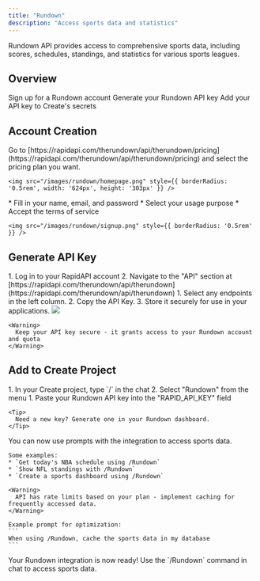 ```yaml
---
title: "Rundown"
description: "Access sports data and statistics"
---
```


Rundown API provides access to comprehensive sports data, including scores, schedules, standings, and statistics for various sports leagues.

## Overview

<CardGroup cols={2}>
  <Card title="Create Account" icon="user">
    Sign up for a Rundown account
  </Card>
  <Card title="Get API Key" icon="key">
    Generate your Rundown API key
  </Card>
  <Card title="Copy into Create" icon="plug">
    Add your API key to Create's secrets
  </Card>
</CardGroup>

## Account Creation

<Steps>
  <Step title="Select your pricing plan">
    Go to [https://rapidapi.com/therundown/api/therundown/pricing](https://rapidapi.com/therundown/api/therundown/pricing) and select the pricing plan you want.
    
    <img src="/images/rundown/homepage.png" style={{ borderRadius: '0.5rem', width: '624px', height: '303px' }} />
  </Step>

  <Step title="Register for an Account">
    * Fill in your name, email, and password
    * Select your usage purpose
    * Accept the terms of service
    
    <img src="/images/rundown/signup.png" style={{ borderRadius: '0.5rem' }} />
  </Step>
</Steps>

## Generate API Key

<Steps>
  <Step title="Access Your Dashboard">
    1. Log in to your RapidAPI account
    2. Navigate to the "API" section at [https://rapidapi.com/therundown/api/therundown](https://rapidapi.com/therundown/api/therundown) 
  </Step>

  <Step title="Find your API Key">
    1. Select any endpoints in the left column.
    2. Copy the API Key.
    3. Store it securely for use in your applications.
    <img src="/images/rundown/apigen.png" style={{ borderRadius: '0.5rem' }} />

    <Warning>
      Keep your API key secure - it grants access to your Rundown account and quota
    </Warning>
  </Step>
</Steps>

## Add to Create Project

<Steps>
  <Step title="Add the integration">
    1. In your Create project, type `/` in the chat 
    2. Select "Rundown" from the menu
  </Step>

  <Step title="Add your API key">
    1. Paste your Rundown API key into the "RAPID_API_KEY" field
    
    <Tip>
      Need a new key? Generate one in your Rundown dashboard.
    </Tip>
  </Step>

  <Step title="Use it">
    You can now use prompts with the integration to access sports data.

    Some examples:
    * `Get today's NBA schedule using /Rundown`
    * `Show NFL standings with /Rundown`
    * `Create a sports dashboard using /Rundown`

    <Warning>
      API has rate limits based on your plan - implement caching for frequently accessed data.
    </Warning>

    Example prompt for optimization:
    ```
    When using /Rundown, cache the sports data in my database
    ```
  </Step>
</Steps>

<Note type="success">
  Your Rundown integration is now ready! Use the `/Rundown` command in chat to access sports data.
</Note>
